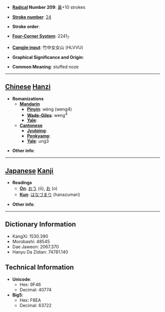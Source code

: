 * '''[[Wiktionary:Chinese radical index| Radical]] Number 209''': [[Wiktionary:Chinese radical index 鼻|鼻]]+10 strokes

* '''[[Wiktionary:Chinese total strokes index|Stroke number]]''': [[Wiktionary:Chinese total strokes index 24|24]]

* '''Stroke order''': 

* '''[[Wiktionary:Chinese four corner index|Four-Corner System]]''': 2241<sub>7</sub>

* '''[[Wiktionary:Chinese Cangjie index|Cangjie input]]''': 竹中女女山 (HLVVU)

* '''Graphical Significance and Origin''': 

* '''Common Meaning''': stuffed noze

----

== [[Chinese]] [[Hanzi]] ==

* '''Romanizations'''
** '''[[Mandarin]]'''
*** '''[[Pinyin]]''': wèng (weng4)
*** '''[[Wade-Giles]]''': weng<sup>4</sup>
*** '''[[Yale]]''': 
** '''[[Cantonese]]'''
*** '''[[Jyutping]]''':
*** '''[[Penkyamp]]''': 
*** '''[[Yale]]''': ung3

* '''Other info''': 

----

== [[Japanese]] [[Kanji]] ==

* '''Readings'''
** '''[[On]]''': [[おう]] (ō), [[お]] (o)
** '''[[Kun]]''': [[はなづまり]] (hanazumari)

* '''Other info''':  

----

== Dictionary Information ==

* KangXi: 1530.390
* Morobashi: 48545
* Dae Jaweon: 2067.370
* Hanyu Da Zidian: 74781.140

== Technical Information ==

* '''Unicode''':
** Hex: 9F46
** Decimal: 40774
* '''Big5''':
** Hex: F8EA
** Decimal: 63722